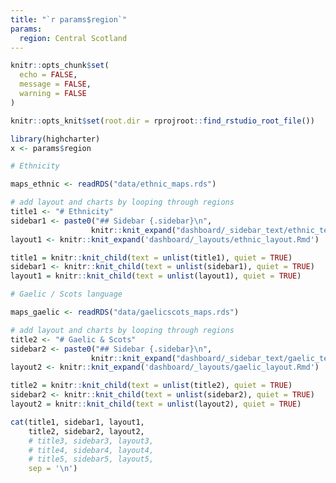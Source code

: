 ```yaml
---
title: "`r params$region`"
params:
  region: Central Scotland
---
```

  
```r

knitr::opts_chunk$set(
  echo = FALSE,
  message = FALSE,
  warning = FALSE
)

knitr::opts_knit$set(root.dir = rprojroot::find_rstudio_root_file())

```

```r

library(highcharter)
x <- params$region

```

```r

# Ethnicity

maps_ethnic <- readRDS("data/ethnic_maps.rds")

# add layout and charts by looping through regions
title1 <- "# Ethnicity"
sidebar1 <- paste0("## Sidebar {.sidebar}\n",
                  knitr::knit_expand("dashboard/_sidebar_text/ethnic_text.Rmd"))
layout1 <- knitr::knit_expand('dashboard/_layouts/ethnic_layout.Rmd')

title1 = knitr::knit_child(text = unlist(title1), quiet = TRUE)
sidebar1 <- knitr::knit_child(text = unlist(sidebar1), quiet = TRUE)
layout1 = knitr::knit_child(text = unlist(layout1), quiet = TRUE)

```

```r

# Gaelic / Scots language

maps_gaelic <- readRDS("data/gaelicscots_maps.rds")

# add layout and charts by looping through regions
title2 <- "# Gaelic & Scots"
sidebar2 <- paste0("## Sidebar {.sidebar}\n",
                  knitr::knit_expand("dashboard/_sidebar_text/gaelic_text.Rmd"))
layout2 <- knitr::knit_expand('dashboard/_layouts/gaelic_layout.Rmd')

title2 = knitr::knit_child(text = unlist(title2), quiet = TRUE)
sidebar2 <- knitr::knit_child(text = unlist(sidebar2), quiet = TRUE)
layout2 = knitr::knit_child(text = unlist(layout2), quiet = TRUE)

```


```r

cat(title1, sidebar1, layout1,
    title2, sidebar2, layout2, 
    # title3, sidebar3, layout3, 
    # title4, sidebar4, layout4, 
    # title5, sidebar5, layout5, 
    sep = '\n')

```


